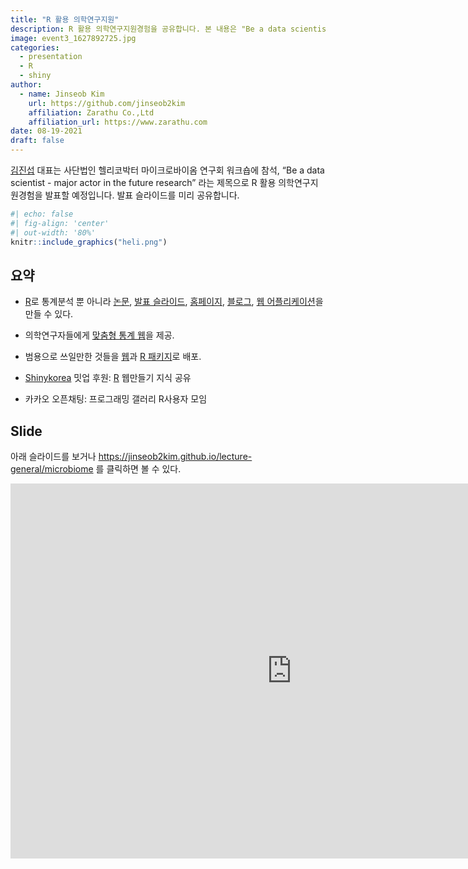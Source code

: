 ```yaml
---
title: "R 활용 의학연구지원"
description: R 활용 의학연구지원경험을 공유합니다. 본 내용은 "Be a data scientist - major actor in the future research" 라는 제목으로 사단법인 헬리코박터 마이크로바이옴 연구회 워크숍에서 발표할 예정입니다. 
image: event3_1627892725.jpg
categories:
  - presentation
  - R
  - shiny
author:
  - name: Jinseob Kim
    url: https://github.com/jinseob2kim
    affiliation: Zarathu Co.,Ltd
    affiliation_url: https://www.zarathu.com
date: 08-19-2021
draft: false
---
```



[김진섭](https://github.com/jinseob2kim) 대표는 사단법인 헬리코박터 마이크로바이옴 연구회 워크숍에 참석, "Be a data scientist - major actor in the future research" 라는 제목으로 R 활용 의학연구지원경험을 발표할 예정입니다. 발표 슬라이드를 미리 공유합니다.


```r
#| echo: false
#| fig-align: 'center'
#| out-width: '80%'
knitr::include_graphics("heli.png")  
```





## 요약

- [R](https://www.r-project.org/)로 통계분석 뿐 아니라 [논문](https://github.com/rstudio/rticles), [발표 슬라이드](https://github.com/yihui/xaringan), [홈페이지](https://github.com/rstudio/blogdown), [블로그](https://rstudio.github.io/distill/), [웹 어플리케이션](https://shiny.rstudio.com/)을 만들 수 있다. 

- 의학연구자들에게 [맞춤형 통계 웹](http://app.zarathu.com)을 제공.

- 범용으로 쓰일만한 것들을 [웹](http://app.zarathu.com)과 [R 패키지](https://github.com/jinseob2kim/jsmodule)로 배포.

- [Shinykorea](https://github.com/shinykorea/Meetup) 밋업 후원: [R](https://www.r-project.org/) 웹만들기 지식 공유

- 카카오 오픈채팅: 프로그래밍 갤러리 R사용자 모임

## Slide

아래 슬라이드를 보거나 [https://jinseob2kim.github.io/lecture-general/microbiome](https://jinseob2kim.github.io/lecture-general/microbiome) 를 클릭하면 볼 수 있다.

<iframe src="https://jinseob2kim.github.io/lecture-general/microbiome" width="900" height="600" style="border: none;"></iframe>





